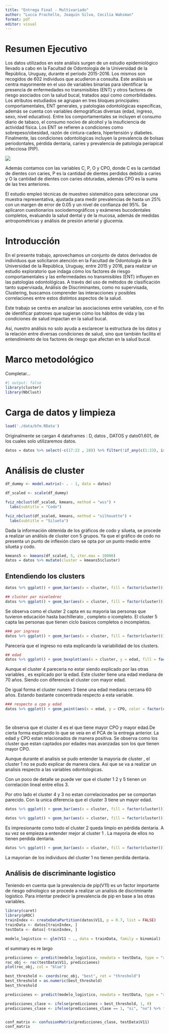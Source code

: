 ```yaml
---
title: "Entrega Final - Multivariado"
author: "Lucca Frachelle, Joaquín Silva, Cecilia Waksman"
format: pdf
editor: visual
---
```


# Resumen Ejecutivo

Los datos utilizados en este análisis surgen de un estudio epidemiológico llevado a cabo en la Facultad de Odontología de la Universidad de la República, Uruguay, durante el período 2015-2016. Los mismos son recogidos de 602 individuos que acudieron a consulta. Este análisis se centra mayormente en el uso de variables binarias para identificar la presencia de enfermedades no transmisibles (ENT) y otros factores de riesgo asociados con la salud bucal, tratados aquí como comorbilidades. Los atributos estudiados se agrupan en tres bloques principales: comportamentales, ENT generales, y patologías odontológicas específicas, además se cuenta con variables demográficas diversas (edad, ingreso, sexo, nivel educativo). Entre los comportamentales se incluyen el consumo diario de tabaco, el consumo nocivo de alcohol y la insuficiencia de actividad física. Los ENT se refieren a condiciones como sobrepeso/obesidad, razón de cintura-cadera, hipertensión y diabetes. Finalmente, las condiciones odontológicas incluyen la prevalencia de bolsas periodontales, pérdida dentaria, caries y prevalencia de patología periapical infecciosa (PIP).

![](./variables.png)

Además contamos con las variables C, P, O y CPO, donde C es la cantidad de dientes con caries, P es la cantidad de dientes perdidos debido a caries y O la cantidad de dientes con caries obturadas, además CPO es la suma de las tres anteriores.

El estudio empleó técnicas de muestreo sistemático para seleccionar una muestra representativa, ajustada para medir prevalencias de hasta un 25% con un margen de error de 0.05 y un nivel de confianza del 95%. Se aplicaron cuestionarios sociodemográficos y exámenes bucodentales completos, evaluando la salud dental y de la mucosa, además de medidas antropométricas y análisis de presión arterial y glucemia.

# Introducción

En el presente trabajo, aprovechamos un conjunto de datos derivados de individuos que solicitaron atención en la Facultad de Odontología de la Universidad de la República, Uruguay, entre 2015 y 2016, para realizar un estudio exploratorio que indaga cómo los factores de riesgo comportamentales y las enfermedades no transmisibles (ENT) influyen en las patologías odontológicas. A través del uso de métodos de clasificación tanto supervisada, Análisis de Discriminantes, como no supervisada, Clustering, buscamos comprender las interacciones y posibles correlaciones entre estos distintos aspectos de la salud.

Este trabajo se centra en analizar las asociaciones entre variables, con el fin de identificar patrones que sugieran cómo los hábitos de vida y las condiciones de salud impactan en la salud bucal.

Así, nuestro análisis no solo ayuda a esclarecer la estructura de los datos y la relación entre diversas condiciones de salud, sino que también facilita el entendimiento de los factores de riesgo que afectan en la salud bucal.

# Marco metodológico

Completar...

```r
#| output: false
library(cluster)
library(NbClust)
```

\newpage

# Carga de datos y limpieza

```r
load('./data/bfm.RData')
```

Originalmente se cargan 4 dataframes : D, datos , DATOS y dato01.601, de los cuales solo utilizaremos datos.

```r
datos = datos %>% select(-c(17:22 , 28)) %>% filter(!if_any(c(1:23), is.na))
```


# Análisis de cluster


```r
df_dummy <- model.matrix(~ . - 1, data = datos)

df_scaled <- scale(df_dummy)
```


```r
fviz_nbclust(df_scaled, kmeans, method = "wss") +
  labs(subtitle = "Codo")
```
```r
fviz_nbclust(df_scaled, kmeans, method = "silhouette") +
  labs(subtitle = "Silueta")
```
Dada la información obtenida de los gráficos de codo y silueta, se procede a realizar un análisis de cluster con 5 grupos. Ya que el gráfico de codo no presenta un punto de inflexión claro se opta por un punto medio entre silueta y codo.

```r
kmeans5 <- kmeans(df_scaled, 5, iter.max = 10000)
datos = datos %>% mutate(cluster = kmeans5$cluster)
```

## Entendiendo los clusters

```r
datos %>% ggplot() + geom_bar(aes(x = cluster, fill = factor(cluster))) + labs(title = "Distribución de clusters")
```

```r
## cluster por niveledrec
datos %>% ggplot() + geom_bar(aes(x = cluster, fill = factor(cluster))) + facet_wrap(~niveledu) + labs(title = "Distribución de clusters por nivel educativo")
```
Se observa como el cluster 2 capta en su mayoria las personas que  tuvieron educación hasta bachillerato , completo o icompleto. El cluster 5 capta las personas que tienen ciclo basicos completos o incompletos. 


```r
### por ingreso
datos %>% ggplot() + geom_bar(aes(x = cluster, fill = factor(cluster))) + facet_wrap(~ingresos) + labs(title = "Distribución de clusters por ingresos")


```
Pareceria que el ingreso no esta explicando la variabilidad de los clusters.

```r
## edad
datos %>% ggplot() + geom_boxplot(aes(x = cluster, y = edad, fill = factor(cluster))) + labs(title = "Edad por cluster")


```
Aunque el cluster 4 pareceria no estar siendo explicado por las otras variables , es explicado por la edad. Este cluster tiene una edad mediana de 70 años.  Siendo con diferencia el cluster con mayor edad.

De igual forma el cluster nunero 3 tiene una edad mediana cercana 60 años. Estando bastante concentrada respecto a esta variable.

```r
### respecto a cpo y edad
datos %>% ggplot() + geom_point(aes(x = edad, y = CPO, color = factor(cluster))) + labs(title = "Edad vs CPO por cluster")




```
Se observa que el cluster 4 es el que tiene mayor CPO y mayor edad.De cierta forma explicando lo que se veia en el PCA de la entrega anterior. La edad y CPO estan relacionados de manera positiva. Se observa como los cluster que estan captados por edades mas avanzadas son los que tienen mayor CPO. 

Aunque durante el analisis se pudo entender la mayoria de cluster , el cluster 1 no se pudo explicar de manera clara. Asi que se va a realizar un analisis respecto a las variables odontologicas.

Con un poco de detalle se puede ver que el cluster 1 2 y 5 tienen un correlación lineal entre ellos 3. 

Por otro lado el cluster 4 y 3 no estan correlacionados per se comportan parecido. Con la unica diferencia que el cluster 3 tiene un mayor edad.

```r
datos %>% ggplot() + geom_bar(aes(x = cluster, fill = factor(cluster))) + facet_wrap(~V8) + labs(title = "Distribución de clusters por prevalencia de bolsa")
```

```r
datos %>% ggplot() + geom_bar(aes(x = cluster, fill = factor(cluster))) + facet_wrap(~V9) + labs(title = "Distribución de clusters por perdida dentaria")
```
Es impresionante como todo el cluster 2 queda limpio en pérdida dentaria. A su vez se empieza a entender mejor al cluster 1 . La mayoria de ellos no tienen perdida dentaria. 

```r
datos %>% ggplot() + geom_bar(aes(x = cluster, fill = factor(cluster))) + facet_wrap(~V9) + labs(title = "Distribución de clusters por perdida dentaria")

```
La mayorian de los individuos del cluster 1 no tienen perdida dentaria. 




## Análisis de discriminante logistico
Teniendo en cuenta que la prevalencia de pip(V11) es un factor importante de riesgo odnologico se procede a realizar un analisis de discriminante logistico. Para intentar predecir la prevalencia de pip en base a las otras variables.

```r
library(caret)
library(pROC)
trainIndex <- createDataPartition(datos$V11, p = 0.7, list = FALSE)
trainData <- datos[trainIndex, ]
testData <- datos[-trainIndex, ]
```


```r
modelo_logistico <- glm(V11 ~ ., data = trainData, family = binomial)
```

el summary es re largo

```r
predicciones <- predict(modelo_logistico, newdata = testData, type = "response")
roc_obj <- roc(testData$V11, predicciones)
plot(roc_obj, col = "blue")

```
```r
best_threshold <- coords(roc_obj, "best", ret = "threshold")
best_threshold = as.numeric(best_threshold)
best_threshold

```


```r

predicciones <- predict(modelo_logistico, newdata = testData, type = "response")

predicciones_clase <- ifelse(predicciones > best_threshold, 1, 0)
predicciones_clase <- ifelse(predicciones_clase == 1, "si", "no") %>% factor(levels = c("si", "no"))


conf_matrix <- confusionMatrix(predicciones_clase, testData$V11)
conf_matrix

```